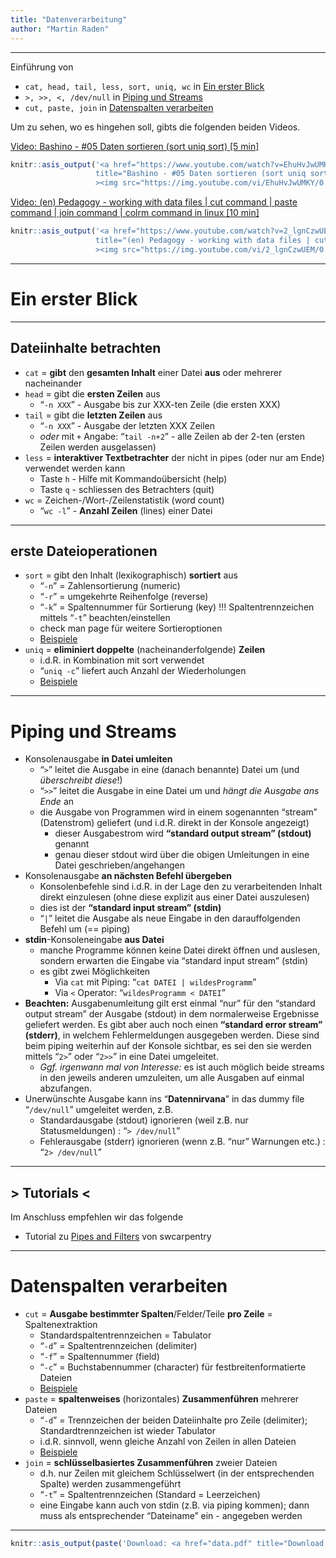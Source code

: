 ```yaml
---
title: "Datenverarbeitung"
author: "Martin Raden"
---
```



-------------------------------------------

Einführung von 

- `cat, head, tail, less, sort, uniq, wc` in [Ein erster Blick]
- `>, >>, <, /dev/null` in [Piping und Streams]
- `cut, paste, join` in [Datenspalten verarbeiten]

Um zu sehen, wo es hingehen soll, gibts die folgenden beiden Videos.

[Video: Bashino - #05 Daten sortieren (sort uniq sort) [5 min]](https://www.youtube.com/watch?v=EhuHvJwUMKY?t=7)

```r
knitr::asis_output('<a href="https://www.youtube.com/watch?v=EhuHvJwUMKY?t=7"
                   title="Bashino - #05 Daten sortieren (sort uniq sort) [5 min]"
                   ><img src="https://img.youtube.com/vi/EhuHvJwUMKY/0.jpg"></a>')
```



[Video: (en) Pedagogy - working with data files | cut command | paste command | join command | colrm command in linux [10 min]](https://www.youtube.com/watch?v=2_lgnCzwUEM)

```r
knitr::asis_output('<a href="https://www.youtube.com/watch?v=2_lgnCzwUEM"
                   title="(en) Pedagogy - working with data files | cut command | paste command | join command | colrm command in linux [10 min]"
                   ><img src="https://img.youtube.com/vi/2_lgnCzwUEM/0.jpg"></a>')
```


-------------------------------------------

# Ein erster Blick

-------------------------------------------


## Dateiinhalte betrachten

- `cat` = **gibt** den **gesamten Inhalt** einer Datei **aus** oder mehrerer nacheinander
- `head` = gibt die **ersten Zeilen** aus
  - "`-n XXX`" - Ausgabe bis zur XXX-ten Zeile (die ersten XXX)
- `tail` = gibt die **letzten Zeilen** aus
  - "`-n XXX`" - Ausgabe der letzten XXX Zeilen
  - *oder* mit `+` Angabe: "`tail -n+2`" - alle Zeilen ab der 2-ten (ersten Zeilen werden ausgelassen)
- `less` = **interaktiver Textbetrachter** der nicht in pipes (oder nur am Ende) verwendet werden kann
  - Taste `h` - Hilfe mit Kommandoübersicht (help)
  - Taste `q` - schliessen des Betrachters (quit)
- `wc` = Zeichen-/Wort-/Zeilenstatistik (word count)
  - "`wc -l`" - **Anzahl Zeilen** (lines) einer Datei


-------------------------------------------


## erste Dateioperationen

- `sort` = gibt den Inhalt (lexikographisch) **sortiert** aus
  - "`-n`" = Zahlensortierung (numeric)
  - "`-r`" = umgekehrte Reihenfolge (reverse)
  - "`-k`" = Spaltennummer für Sortierung (key) !!! Spaltentrennzeichen mittels "`-t`" beachten/einstellen
  - check man page für weitere Sortieroptionen
  - [Beispiele](https://www.geeksforgeeks.org/sort-command-linuxunix-examples/?ref=lbp)
- `uniq` = **eliminiert doppelte** (nacheinanderfolgende) **Zeilen**
  - i.d.R. in Kombination mit sort verwendet
  - "`uniq -c`" liefert auch Anzahl der Wiederholungen
  - [Beispiele](https://www.geeksforgeeks.org/uniq-command-in-linux-with-examples/?ref=lbp)


-------------------------------------------


Piping und Streams
============================================


- Konsolenausgabe **in Datei umleiten**
  - "`>`" leitet die Ausgabe in eine (danach benannte) Datei um (und *überschreibt diese*!)
  - "`>>`" leitet die Ausgabe in eine Datei um und *hängt die Ausgabe ans Ende* an
  - die Ausgabe von Programmen wird in einem sogenannten "stream" (Datenstrom) geliefert (und i.d.R. direkt in der Konsole angezeigt)
    - dieser Ausgabestrom wird **"standard output stream" (stdout)** genannt
    - genau dieser stdout wird über die obigen Umleitungen in eine Datei geschrieben/angehangen
- Konsolenausgabe **an nächsten Befehl übergeben**
  - Konsolenbefehle sind i.d.R. in der Lage den zu verarbeitenden Inhalt direkt einzulesen (ohne diese explizit aus einer Datei auszulesen)
  - dies ist der **"standard input stream" (stdin)**
  - "`|`" leitet die Ausgabe als neue Eingabe in den darauffolgenden Befehl um (== piping)
- **stdin**-Konsoleneingabe **aus Datei**
  - manche Programme können keine Datei direkt öffnen und auslesen, sondern erwarten die Eingabe via "standard input stream" (stdin)
  - es gibt zwei Möglichkeiten
    - Via `cat` mit Piping: "`cat DATEI | wildesProgramm`"
    - Via `<` Operator: "`wildesProgramm < DATEI`"
- **Beachten:** Ausgabenumleitung gilt erst einmal "nur" für den "standard output stream" der Ausgabe (stdout) in dem normalerweise Ergebnisse geliefert werden. Es gibt aber auch noch einen **"standard error stream" (stderr)**, in welchem Fehlermeldungen ausgegeben werden. Diese sind beim piping weiterhin auf der Konsole sichtbar, es sei den sie werden mittels "`2>`" oder "`2>>`" in eine Datei umgeleitet.
  - *Ggf. irgenwann mal von Interesse:* es ist auch möglich beide streams in den jeweils anderen umzuleiten, um alle Ausgaben auf einmal abzufangen.
- Unerwünschte Ausgabe kann ins "**Datennirvana**" in das dummy file "`/dev/null`" umgeleitet werden, z.B.
  - Standardausgabe (stdout) ignorieren (weil z.B. nur Statusmeldungen) : "`> /dev/null`"
  - Fehlerausgabe (stderr) ignorieren (wenn z.B. "nur" Warnungen etc.) : "`2> /dev/null`"



-------------------------------------------


## > Tutorials < 


Im Anschluss empfehlen wir das folgende

- Tutorial zu [Pipes and Filters](https://swcarpentry.github.io/shell-novice/04-pipefilter.html) von swcarpentry

-------------------------------------------

# Datenspalten verarbeiten


- `cut` = **Ausgabe bestimmter Spalten**/Felder/Teile **pro Zeile** = Spaltenextraktion
  - Standardspaltentrennzeichen = Tabulator
  - "`-d`" = Spaltentrennzeichen (delimiter)
  - "`-f`" = Spaltennummer (field)
  - "`-c`" = Buchstabennummer (character) für festbreitenformatierte Dateien
  - [Beispiele](https://www.geeksforgeeks.org/cut-command-linux-examples/?ref=lbp)
- `paste` = **spaltenweises** (horizontales) **Zusammenführen** mehrerer Dateien
  - "`-d`" = Trennzeichen der beiden Dateiinhalte pro Zeile (delimiter); Standardtrennzeichen ist wieder Tabulator
  - i.d.R. sinnvoll, wenn gleiche Anzahl von Zeilen in allen Dateien
  - [Beispiele](https://www.geeksforgeeks.org/paste-command-in-linux-with-examples/)
- `join` = **schlüsselbasiertes Zusammenführen** zweier Dateien
  - d.h. nur Zeilen mit gleichem Schlüsselwert (in der entsprechenden Spalte) werden zusammengeführt
  - "`-t`" = Spaltentrennzeichen (Standard = Leerzeichen)
  - eine Eingabe kann auch von stdin (z.B. via piping kommen); dann muss als entsprechender "Dateiname" ein - angegeben werden




-------------------------------------------



```r
knitr::asis_output(paste('Download: <a href="data.pdf" title="Download PDF Version">PDF Version</a> dieses Tutorials. Erstellt am ',format(Sys.time(), "%d.%m.%Y"),".",sep=""))
```



